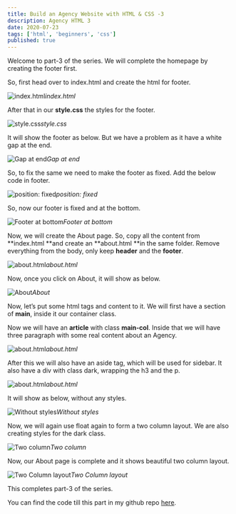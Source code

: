 ```yaml
---
title: Build an Agency Website with HTML & CSS -3
description: Agency HTML 3
date: 2020-07-23
tags: ['html', 'beginners', 'css']
published: true
---
```


Welcome to part-3 of the series. We will complete the homepage by creating the footer first.

So, first head over to index.html and create the html for footer.

![index.html](https://ik.imagekit.io/thewebdev/Agency-HTML/3/1_3MoIax6xam.png)*index.html*

After that in our **style.css** the styles for the footer.

![style.css](https://ik.imagekit.io/thewebdev/Agency-HTML/3/2_rOw_j6w_u.png)*style.css*

It will show the footer as below. But we have a problem as it have a white gap at the end.

![Gap at end](https://ik.imagekit.io/thewebdev/Agency-HTML/3/3_xqhQVXQAa.png)*Gap at end*

So, to fix the same we need to make the footer as fixed. Add the below code in footer.

![position: fixed](https://ik.imagekit.io/thewebdev/Agency-HTML/3/4_nvW5o_V6N.png)*position: fixed*

So, now our footer is fixed and at the bottom.

![Footer at bottom](https://ik.imagekit.io/thewebdev/Agency-HTML/3/5_61yz3aM5nS.png)*Footer at bottom*

Now, we will create the About page. So, copy all the content from **index.html **and create an **about.html **in the same folder. Remove everything from the body, only keep **header** and the **footer**.

![about.html](https://ik.imagekit.io/thewebdev/Agency-HTML/3/6_N4Vv2wd0A.png)*about.html*

Now, once you click on About, it will show as below.

![About](https://ik.imagekit.io/thewebdev/Agency-HTML/3/7_8Xwrkd3LyD.png)*About*

Now, let’s put some html tags and content to it. We will first have a section of **main**, inside it our container class.

Now we will have an **article** with class **main-col**. Inside that we will have three paragraph with some real content about an Agency.

![about.html](https://ik.imagekit.io/thewebdev/Agency-HTML/3/8_Z90eaJ7b5a.png)*about.html*

After this we will also have an aside tag, which will be used for sidebar. It also have a div with class dark, wrapping the h3 and the p.

![about.html](https://ik.imagekit.io/thewebdev/Agency-HTML/3/9_51rEYNZPIB.png)*about.html*

It will show as below, without any styles.

![Without styles](https://ik.imagekit.io/thewebdev/Agency-HTML/3/10_F64U8lr-xD.png)*Without styles*

Now, we will again use float again to form a two column layout. We are also creating styles for the dark class.

![Two column](https://ik.imagekit.io/thewebdev/Agency-HTML/3/11_8yQpbEtaa.png)*Two column*

Now, our About page is complete and it shows beautiful two column layout.

![Two Column layout](https://ik.imagekit.io/thewebdev/Agency-HTML/3/12_5yh_BM21f.png)*Two Column layout*

This completes part-3 of the series. 

You can find the code till this part in my github repo [here](https://github.com/nabendu82/Agency-Html).
